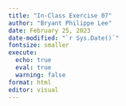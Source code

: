 ```yaml
---
title: "In-Class Exercise 07"
author: "Bryant Philippe Lee"
date: February 25, 2023
date-modified: "`r Sys.Date()`"
fontsize: smaller
execute: 
  echo: true
  eval: true
  warning: false
format: html
editor: visual
---
```

